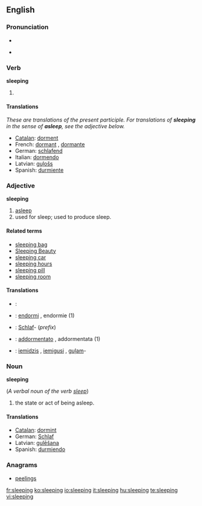 ==English==

===Pronunciation===
* {{audio|en-us-sleeping.ogg|Audio (US)}}

* {{rhymes|iːpɪŋ}}

===Verb===
'''sleeping'''

# {{present participle of|sleep}}

====Translations====
''These are translations of the present participle.  For translations of '''sleeping''' in the sense of '''asleep''', see the adjective below.''
* [[Catalan]]: [[dorment]]
* French: [[dormant]] {{m}}, [[dormante]] {{f}}
* German: [[schlafend]]
* Italian: [[dormendo]]
* Latvian: [[guļošs]]
* Spanish: [[durmiente]]

<!-- These translations are OK but could mislead the user into using them when the adjective is required.  How can we signpost this?  See Talk page. -->

===Adjective===
'''sleeping'''

# [[asleep]]
# used for sleep; used to produce sleep.

====Related terms====
* [[sleeping bag]]
* [[Sleeping Beauty]]
* [[sleeping car]]
* [[sleeping hours]]
* [[sleeping pill]]
* [[sleeping room]]

====Translations====
{{trans-top|asleep}}
{{trans-mid}}
{{trans-bottom}}

{{trans-top|used for sleep; used to produce sleep}}
{{trans-mid}}
{{trans-bottom}}

{{checktrans-top}}
* {{ttbc|Esperanto}}: {{t|eo|dormanta}}
* {{ttbc|French}}: [[endormi]] {{m}}, endormie {{f}} (1)
* {{ttbc|German}}: [[Schlaf]]- (''prefix'')
{{trans-mid}}
* {{ttbc|Italian}}: [[addormentato]] {{m}}, addormentata {{f}} (1)
* {{ttbc|Latvian}}: [[iemidzis]] {{m}}, [[iemigusi]] {{f}}, [[guļam]]-
{{trans-bottom}}

===Noun===
'''sleeping'''

(''A verbal noun of the verb [[sleep]]'')

# the state or act of being asleep.

====Translations====
* [[Catalan]]: [[dormint]]
* German: [[Schlaf]] {{m}}
* Latvian: [[gulēšana]] {{f}}
* Spanish: [[durmiendo]]

===Anagrams===
* [[peelings]]

[[fr:sleeping]]
[[ko:sleeping]]
[[io:sleeping]]
[[it:sleeping]]
[[hu:sleeping]]
[[te:sleeping]]
[[vi:sleeping]]